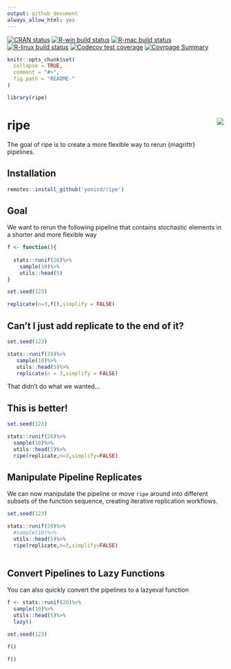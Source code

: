 ```yaml
---
output: github_document
always_allow_html: yes
---
```


<!-- README.md is generated from README.Rmd. Please edit that file -->

<!-- badges: start -->
[![CRAN status](https://www.r-pkg.org/badges/version/ripe)](https://CRAN.R-project.org/package=ripe)
[![R-win build status](https://github.com/yonicd/ripe/workflows/R-win/badge.svg)](https://github.com/yonicd/ripe)
[![R-mac build status](https://github.com/yonicd/ripe/workflows/R-mac/badge.svg)](https://github.com/yonicd/ripe)
[![R-linux build status](https://github.com/yonicd/ripe/workflows/R-linux/badge.svg)](https://github.com/yonicd/ripe)
[![Codecov test coverage](https://codecov.io/gh/yonicd/ripe/branch/master/graph/badge.svg)](https://codecov.io/gh/yonicd/ripe?branch=master)
[![Covrpage Summary](https://img.shields.io/badge/covrpage-Last_Build_2019_11_20-brightgreen.svg)](http://tinyurl.com/vzcsnsa)
<!-- badges: end -->

```r
knitr::opts_chunk$set(
  collapse = TRUE,
  comment = "#>",
  fig.path = "README-"
)

library(ripe)
```

# ripe <img src="https://github.com/yonicd/ripe/raw/master/input/logo.png" align="right"  class="logo"/>

The goal of ripe is to create a more flexible way to rerun {magrittr} pipelines.

## Installation

```r
remotes::install_github('yonicd/ripe')
```


## Goal 

We want to rerun the following pipeline that contains stochastic elements in a shorter and more flexible way

```r

f <- function(){
  
  stats::runif(20)%>%
    sample(10)%>%
    utils::head(5)
}

set.seed(123)

replicate(n=3,f(),simplify = FALSE)

```

## Can't I just add replicate to the end of it?

```r

set.seed(123)

stats::runif(20)%>%
   sample(10)%>%
   utils::head(5)%>%
   replicate(n = 3,simplify = FALSE)
```

That didn't do what we wanted...

## This is better!

```r

set.seed(123)

stats::runif(20)%>%
  sample(10)%>%
  utils::head(5)%>%
  ripe(replicate,n=3,simplify=FALSE)
```

## Manipulate Pipeline Replicates

We can now manipulate the pipeline or move `ripe` around into different subsets of the function sequence, creating iterative replication workflows.

```r

set.seed(123)

stats::runif(20)%>%
  #sample(10)%>%
  utils::head(5)%>%
  ripe(replicate,n=3,simplify=FALSE)
  
```

## Convert Pipelines to Lazy Functions

You can also quickly convert the pipelines to a lazyeval function

```r
f <- stats::runif(20)%>%
  sample(10)%>%
  utils::head(5)%>%
  lazy()

set.seed(123)

f()

f()
```
